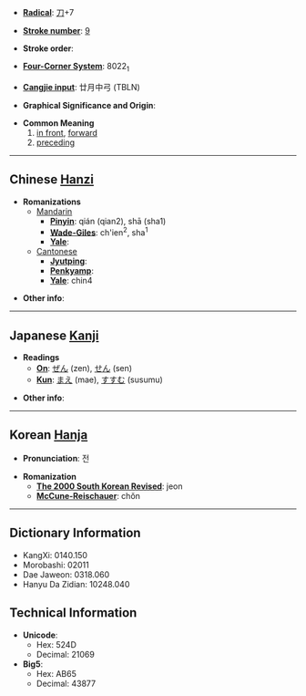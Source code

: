 * '''[[Wiktionary:Chinese radical index| Radical]]''': [[Wiktionary:Chinese radical index 刀|刀]]+7

* '''[[Wiktionary:Chinese total strokes index|Stroke number]]''': [[Wiktionary:Chinese total strokes index 9|9]]

* '''Stroke order''': 

* '''[[Wiktionary:Chinese four corner index|Four-Corner System]]''': 8022<sub>1</sub>

* '''[[Wiktionary:Chinese Cangjie index|Cangjie input]]''': 廿月中弓 (TBLN)

* '''Graphical Significance and Origin''': 

* '''Common Meaning'''
*#[[in front]], [[forward]]
*# [[preceding]]

----

== Chinese [[Hanzi]] ==

* '''Romanizations'''
** [[Mandarin]]
*** '''[[Pinyin]]''': qián (qian2), shā (sha1)
*** '''[[Wade-Giles]]''': ch'ien<sup>2</sup>, sha<sup>1</sup>
*** '''[[Yale]]''': 
**[[Cantonese]]
***'''[[Jyutping]]''':
***'''[[Penkyamp]]''': 
***'''[[Yale]]''': chin4

* '''Other info''': 

----

== Japanese [[Kanji]] ==

* '''Readings'''
** '''[[On]]''': [[ぜん]] (zen), [[せん]] (sen)
** '''[[Kun]]''': [[まえ]] (mae), [[すすむ]] (susumu)

* '''Other info''':  

----

== Korean [[Hanja]] ==

* '''Pronunciation''': 전

* '''Romanization'''
** '''[[The 2000 South Korean Revised Romanization|The 2000 South Korean Revised]]''': jeon
** '''[[McCune-Reischauer]]''': chŏn

----

== Dictionary Information ==

* KangXi: 0140.150
* Morobashi: 02011
* Dae Jaweon: 0318.060
* Hanyu Da Zidian: 10248.040

== Technical Information ==

* '''Unicode''':
** Hex: 524D
** Decimal: 21069
* '''Big5''':
** Hex: AB65
** Decimal: 43877